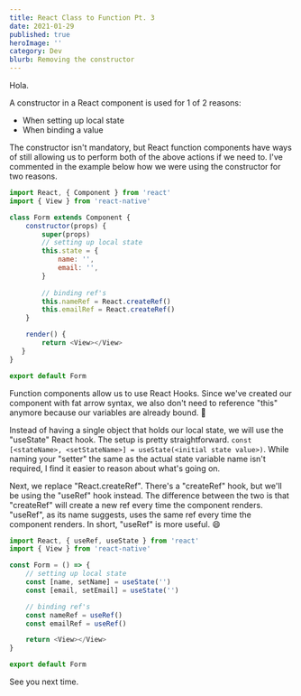 ```yaml
---
title: React Class to Function Pt. 3
date: 2021-01-29
published: true
heroImage: ''
category: Dev
blurb: Removing the constructor
---
```


Hola.

A constructor in a React component is used for 1 of 2 reasons:
- When setting up local state
- When binding a value

The constructor isn't mandatory, but React function components have ways of still allowing us to perform both of the above actions if we need to. I've commented in the example below how we were using the constructor for two reasons.

```js
import React, { Component } from 'react'
import { View } from 'react-native'

class Form extends Component {
    constructor(props) {
        super(props)
        // setting up local state
        this.state = {
            name: '',
            email: '',
        }
        
        // binding ref's
        this.nameRef = React.createRef()
        this.emailRef = React.createRef()
    }

    render() {
        return <View></View>
   }
}

export default Form
```

Function components allow us to use React Hooks. Since we've created our component with fat arrow syntax, we also don't need to reference "this" anymore because our variables are already bound. :100: 

Instead of having a single object that holds our local state, we will use the "useState" React hook. The setup is pretty straightforward. `const [<stateName>, <setStateName>] = useState(<initial state value>)`. While naming your "setter" the same as the actual state variable name isn't required, I find it easier to reason about what's going on. 

Next, we replace "React.createRef". There's a "createRef" hook, but we'll be using the "useRef" hook instead. The difference between the two is that "createRef" will create a new ref every time the component renders. "useRef", as its name suggests, uses the same ref every time the component renders. In short, "useRef" is more useful. :smile:

```js
import React, { useRef, useState } from 'react'
import { View } from 'react-native'

const Form = () => {
    // setting up local state
    const [name, setName] = useState('')
    const [email, setEmail] = useState('')

    // binding ref's
    const nameRef = useRef()
    const emailRef = useRef()

    return <View></View>
}

export default Form
```

See you next time.
